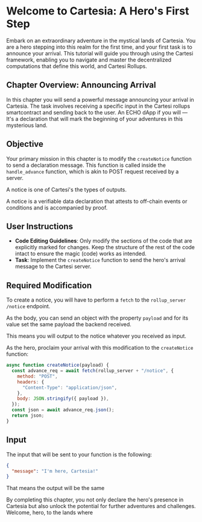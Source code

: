 # Welcome to Cartesia: A Hero's First Step

Embark on an extraordinary adventure in the mystical lands of Cartesia. You are a hero stepping into this realm for the first time, and your first task is to announce your arrival. This tutorial will guide you through using the Cartesi framework, enabling you to navigate and master the decentralized computations that define this world, and Cartesi Rollups.

## Chapter Overview: Announcing Arrival

In this chapter you will send a powerful message announcing your arrival in Cartesia. The task involves receiving a specific input in the Cartesi rollups smartcontract and sending back to the user. An ECHO dApp if you will — It's a declaration that will mark the beginning of your adventures in this mysterious land.

## Objective
Your primary mission in this chapter is to modify the `createNotice` function to send a declaration message. This function is called inside the `handle_advance` function, which is akin to POST request received by a server.

A notice is one of Cartesi's the types of outputs. 

A notice is a verifiable data declaration that attests to off-chain events or conditions and is accompanied by proof. 

## User Instructions
- **Code Editing Guidelines**: Only modify the sections of the code that are explicitly marked for changes. Keep the structure of the rest of the code intact to ensure the magic (code) works as intended.
- **Task**: Implement the `createNotice` function to send the hero's arrival message to the Cartesi server.

## Required Modification
To create a notice, you will have to perform a `fetch` to the `rollup_server` `/notice` endpoint.

As the body, you can send an object with the property `payload` and for its value set the same payload the backend received.

This means you will output to the notice whatever you received as input.

As the hero, proclaim your arrival with this modification to the `createNotice` function:

```javascript
async function createNotice(payload) {
  const advance_req = await fetch(rollup_server + "/notice", {
    method: "POST",
    headers: {
      "Content-Type": "application/json",
    },
    body: JSON.stringify({ payload }),
  });
  const json = await advance_req.json();
  return json; 
}
```

## Input
The input that will be sent to your function is the following:
```json
{
  "message": "I'm here, Cartesia!"
}
```
That means the output will be the same

By completing this chapter, you not only declare the hero's presence in Cartesia but also unlock the potential for further adventures and challenges. Welcome, hero, to the lands where
